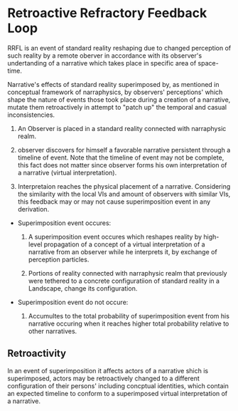 <script>import Link from "$lib/components/link.svelte";
</script>
# Retroactive Refractory Feedback Loop

RRFL is an event of <Link path="/mawanet/standard_reality">standard reality</Link> reshaping due to changed perception of such reality by a remote oberver in accordance with its observer's undertanding of a <Link path="/mawanet/narrative">narrative</Link> which takes place in specific area of space-time.

Narrative's effects of <Link path="/mawanet/standard_reality">standard reality</Link> <Link path="/mawanet/superimposition_event">superimposed</Link> by, as mentioned in conceptual framework of <Link path="/mawanet/narraphysics">narraphysics</Link>, by <Link path="/mawanet/observer">observer</Link>s' perceptions' which shape the nature of events those took place during a creation of a <Link path="/mawanet/narrative">narrative</Link>, mutate them retroactively in attempt to "patch up" the temporal and casual inconsistencies.

1. An Observer is placed in a <Link path="/mawanet/standard_reality">standard reality</Link> connected with <Link path="/mawanet/narraphysic_realm">narraphysic realm</Link>.

2. <Link path="/mawanet/observer">observer</Link> discovers for himself a favorable narrative persistent through a timeline of event. Note that the timeline of event may not be complete, this fact does not matter since observer forms his own interpretation of a <Link path="/mawanet/narrative">narrative</Link> (virtual interpretation).

3. Interpretaion reaches the physical placement of a narrative. Considering the similarity with the local VIs and amount of observers with similar VIs, this feedback may or may not cause <Link path="/mawanet/superimposition_event">superimposition event</Link> in any derivation.

- Superimposition event occures:

    1. A <Link path="/mawanet/superimposition_event">superimposition event</Link> occures which reshapes reality by high-level propagation of a concept of a virtual interpretation of a <Link path="/mawanet/narrative">narrative</Link> from an observer while he interprets it, by exchange of <Link path="/mawanet/perception_particle">perception particle</Link>s.

    2. Portions of reality connected with <Link path="/mawanet/narraphysic_realm">narraphysic realm</Link> that previously were tethered to a concrete configuratiion of <Link path="/mawanet/standard_reality">standard reality</Link> in a Landscape, change its configuration.

- Superimposition event do not occure:

    1. Accumultes to the total probability of <Link path="/mawanet/superimposition_event">superimposition event</Link> from his narrative occuring when it reaches higher total probability relative to other narratives.

## Retroactivity

In an event of <Link path="/mawanet/superimposition_event">superimposition</Link> it affects actors of a <Link path="/mawanet/narrative">narrative</Link> shich is superimposed, actors may be retroactively changed to a different configuration of their persons' including concptual identities, which contain an expected timeline to conform to a superimposed virtual interpretation of a narrative.
